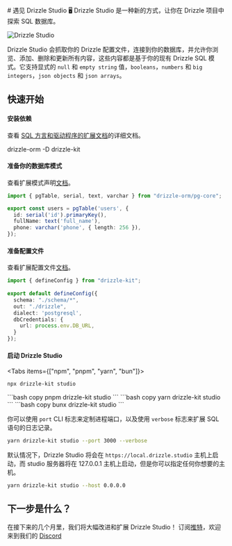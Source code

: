 
<CenteredLayout isStudio={true} customTitle="遇见 Drizzle Studio">
# 遇见 Drizzle Studio
🖥 Drizzle Studio 是一种新的方式，让你在 Drizzle 项目中探索 SQL 数据库。

![Drizzle Studio](@/assets/images/drizzle-studio.jpeg)

Drizzle Studio 会抓取你的 Drizzle 配置文件，连接到你的数据库，并允许你浏览、添加、删除和更新所有内容，这些内容都是基于你的现有 
Drizzle SQL 模式。它支持显式的 `null` 和 `empty string` 值，`booleans`，`numbers` 和 `big integers`，`json objects`
和 `json arrays`。

## 快速开始
<Steps>

#### 安装依赖
查看 [SQL 方言和驱动程序的扩展文档](/docs/installation-and-db-connection)的详细文档。

<Npm>
drizzle-orm
-D drizzle-kit
</Npm>

#### 准备你的数据库模式
查看扩展模式声明[文档](/docs/sql-schema-declaration)。
```typescript copy filename="schema.ts"
import { pgTable, serial, text, varchar } from "drizzle-orm/pg-core";

export const users = pgTable('users', {
  id: serial('id').primaryKey(),
  fullName: text('full_name'),
  phone: varchar('phone', { length: 256 }),
});
```

#### 准备配置文件
查看扩展配置文件[文档](/kit-docs/conf)。
```typescript copy filename="drizzle.config.ts"
import { defineConfig } from "drizzle-kit";
 
export default defineConfig({
  schema: "./schema/*",
  out: "./drizzle",
  dialect: 'postgresql',
  dbCredentials: {
    url: process.env.DB_URL,
  }
});
```
#### 启动 Drizzle Studio
<Tabs items={["npm", "pnpm", "yarn", "bun"]}>
<Tab>
```bash copy
npx drizzle-kit studio
```
</Tab>
<Tab>
```bash copy
pnpm drizzle-kit studio
```
</Tab>
<Tab>
```bash copy
yarn drizzle-kit studio
```
</Tab>
<Tab>
```bash copy
bunx drizzle-kit studio
```
</Tab>
</Tabs>

你可以使用 `port` CLI 标志来定制进程端口，以及使用 `verbose` 标志来扩展 SQL 语句的日志记录。
```bash
yarn drizzle-kit studio --port 3000 --verbose
```

默认情况下，Drizzle Studio 将会在 `https://local.drizzle.studio` 主机上启动，而 studio 服务器将在 127.0.0.1 主机上启动，但是你可以指定任何你想要的主机。
```bash
yarn drizzle-kit studio --host 0.0.0.0
```
</Steps>


## 下一步是什么？
在接下来的几个月里，我们将大幅改进和扩展 Drizzle Studio！
订阅[推特](https://twitter.com/DrizzleORM)，欢迎来到我们的 [Discord](https://driz.link/discord)
</CenteredLayout>